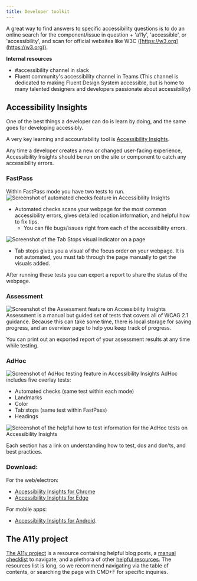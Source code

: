```yaml
---
title: Developer toolkit
---
```


A great way to find answers to specific accessibility questions is to do an online search for the component/issue in question + 'a11y', 'accessible', or 'accessibility', and scan for official websites like W3C ([https://w3.org](https://w3.org)). 

**Internal resources**
- #accessibility channel in slack
- Fluent community's accessibility channel in Teams (This channel is dedicated to making Fluent Design System accessible, but is home to many talented designers and developers passionate about accessibility)
## Accessibility Insights
One of the best things a developer can do is learn by doing, and the same goes for developing accessibly. 

A very key learning and accountability tool is [Accessibility Insights](https://accessibilityinsights.io/). 

Any time a developer creates a new or changed user-facing experience, Accessibility Insights should be run on the site or component to catch any accessibility errors. 

### FastPass
Within FastPass mode you have two tests to run.
![Screenshot of automated checks feature in Accessibility Insights](https://user-images.githubusercontent.com/40274682/89364887-5b11a200-d688-11ea-85c2-016e9b326b28.png)
- Automated checks scans your webpage for the most common accessibility errors, gives detailed location information, and helpful how to fix tips.
	- You can file bugs/issues right from each of the accessibility errors.

![Screenshot of the Tab Stops visual indicator on a page](https://user-images.githubusercontent.com/40274682/89364930-754b8000-d688-11ea-806d-5235f2836c4c.png)

- Tab stops gives you a visual of the focus order on your webpage. It is not automated, you must tab through the page manually to get the visuals added.

After running these tests you can export a report to share the status of the webpage.

### Assessment
![Screenshot of the Assessment feature on Accessibility Insights](https://user-images.githubusercontent.com/40274682/89364973-8a281380-d688-11ea-8430-1bc8e85b68db.png)
Assessment is a manual but guided set of tests that covers all of WCAG 2.1 guidance. Because this can take some time, there is local storage for saving progress, and an overview page to help you keep track of progress. 

You can print out an exported report of your assessment results at any time while testing.

### AdHoc
![Screenshot of AdHoc testing feature in Accessibility Insights](https://user-images.githubusercontent.com/40274682/89365128-d4a99000-d688-11ea-9db5-c29cb4a55075.png)
AdHoc includes five overlay tests:

- Automated checks (same test within each mode)
- Landmarks
- Color
- Tab stops (same test within FastPass)
- Headings

![Screenshot of the helpful how to test information for the AdHoc tests on Accessibility Insights](https://user-images.githubusercontent.com/40274682/89365012-9f9d3d80-d688-11ea-8f26-bc918a20e34b.png)

Each section has a link on understanding how to test, dos and don'ts, and best practices. 

### Download:
For the web/electron: 
- [Accessibility Insights for Chrome](https://chrome.google.com/webstore/detail/accessibility-insights-fo/pbjjkligggfmakdaogkfomddhfmpjeni)
- [Accessibility Insights for Edge](https://microsoftedge.microsoft.com/addons/detail/ghbhpcookfemncgoinjblecnilppimih)

For mobile apps: 
- [Accessibility Insights for Android](https://accessibilityinsights.io/en/downloads). 

## The A11y project
[The A11y project](https://www.a11yproject.com/#learn-the-fundamentals-and-principles-behind-accessible-design) is a resource containing helpful blog posts, a [manual checklist](https://www.a11yproject.com/checklist/) to navigate, and a plethora of other [helpful resources](https://www.a11yproject.com/resources/). The resources list is long, so we recommend navigating via the table of contents, or searching the page with CMD+F for specific inquiries. 